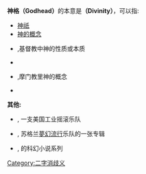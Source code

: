 '''神格（Godhead）'''的本意是'''{{Internal link helper/ja|神性|神性}}（Divinity）'''，可以指:
* [[神祇|神祇]]
* [[神的概念|神的概念]]
* {{le|神格（基督教）|Godhead in Christianity}},基督教中神的性质或本质 
* {{le|神格（犹太教）|Godhead in Judaism}}
* {{le|神格（摩门教）|Godhead in Mormonism}},摩门教里神的概念
* {{le|神格（印度教）|God in Hinduism}}
'''其他:'''
* {{le|神格 (乐队)|Godhead (band)}}, 一支美国工业摇滚乐队
* {{le|神格 (专辑)|Godhead (album)}}, 苏格兰[[夢幻流行|夢幻流行]]乐队{{Internal link helper/en|Lowlife|Lowlife (band)}}的一张专辑
* {{le|神格三部曲|Godhead Trilogy}}, {{Internal link helper/en|詹姆斯·莫罗|James K. Morrow}}的科幻小说系列

{{disambig}}
[[Category:二字消歧义|Category:二字消歧义]]
